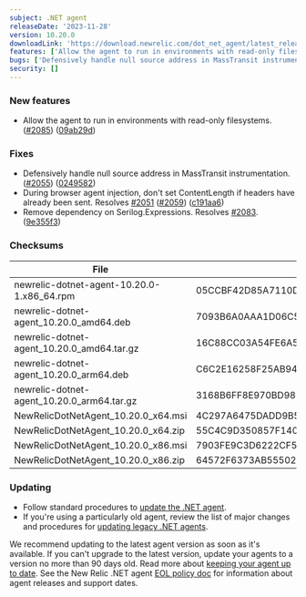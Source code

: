 ```yaml
---
subject: .NET agent
releaseDate: '2023-11-28'
version: 10.20.0
downloadLink: 'https://download.newrelic.com/dot_net_agent/latest_release'
features: ['Allow the agent to run in environments with read-only filesystems.']
bugs: ['Defensively handle null source address in MassTransit instrumentation.','During browser agent injection, don''t set ContentLength if headers have already been sent.','Remove dependency on Serilog.Expressions.']
security: []
---
```


### New features

* Allow the agent to run in environments with read-only filesystems. ([#2085](https://github.com/newrelic/newrelic-dotnet-agent/issues/2085)) ([09ab29d](https://github.com/newrelic/newrelic-dotnet-agent/commit/09ab29dabeef358cb8c6c035c4d726f5c14f0029))


### Fixes

* Defensively handle null source address in MassTransit instrumentation. ([#2055](https://github.com/newrelic/newrelic-dotnet-agent/issues/2055)) ([0249582](https://github.com/newrelic/newrelic-dotnet-agent/commit/024958260f628da018be883eb1b446713091760e))
* During browser agent injection, don't set ContentLength if headers have already been sent. Resolves [#2051](https://github.com/newrelic/newrelic-dotnet-agent/issues/2051) ([#2059](https://github.com/newrelic/newrelic-dotnet-agent/issues/2059)) ([c191aa6](https://github.com/newrelic/newrelic-dotnet-agent/commit/c191aa6035de4d0d95b94d8adbc80560745d06e0))
* Remove dependency on Serilog.Expressions. Resolves [#2083](https://github.com/newrelic/newrelic-dotnet-agent/issues/2083). ([9e355f3](https://github.com/newrelic/newrelic-dotnet-agent/commit/9e355f3507130394e0660e1eb7c99e6d368f6bfc))

### Checksums
| File | SHA - 256  Hash |
| ---| ---|
| newrelic-dotnet-agent-10.20.0-1.x86_64.rpm | 05CCBF42D85A7110DDE9506910004067E1086A2AE1ED96522173BF8FAC3CF97A |
| newrelic-dotnet-agent_10.20.0_amd64.deb | 7093B6A0AAA1D06C5C9588C604D9BD3BE599AB5FD7ED75910434420DE708347C |
| newrelic-dotnet-agent_10.20.0_amd64.tar.gz | 16C88CC03A54FE6A5564EBC3247975FFFE77BDDC171F2C34F93139CAB858300D |
| newrelic-dotnet-agent_10.20.0_arm64.deb | C6C2E16258F25AB948515168631184E165D6BD995C8D37714113063272510D3D |
| newrelic-dotnet-agent_10.20.0_arm64.tar.gz | 3168B6FF8E970BD986C6815BEECAE6C9F8A69F837712A900C97652EF2FC3C9B8 |
| NewRelicDotNetAgent_10.20.0_x64.msi | 4C297A6475DADD9B522AD2587303F5E13A3A5DB1C8479A91C4C4A773C6C4C678 |
| NewRelicDotNetAgent_10.20.0_x64.zip | 55C4C9D350857F140C1A5DFFDF04E68089195AADA5F1843DF1718E95713A42FD |
| NewRelicDotNetAgent_10.20.0_x86.msi | 7903FE9C3D6222CF5226831685CD89527BC0CE95CEC4D3E1836E83B7B03807D2 |
| NewRelicDotNetAgent_10.20.0_x86.zip | 64572F6373AB5550260A19BA27CA97750802BE4F672EC6B96E5E02439A997304 |


### Updating

* Follow standard procedures to [update the .NET agent](/docs/agents/net-agent/installation-configuration/update-net-agent).
* If you're using a particularly old agent, review the list of major changes and procedures for [updating legacy .NET agents](/docs/agents/net-agent/troubleshooting/upgrade-legacy-net-agents).

We recommend updating to the latest agent version as soon as it's available. If you can't upgrade to the latest version, update your agents to a version no more than 90 days old. Read more about [keeping your agent up to date](/docs/new-relic-solutions/new-relic-one/install-configure/update-new-relic-agent).
See the New Relic .NET agent [EOL policy doc](/docs/apm/agents/net-agent/getting-started/net-agent-eol-policy) for information about agent releases and support dates.

